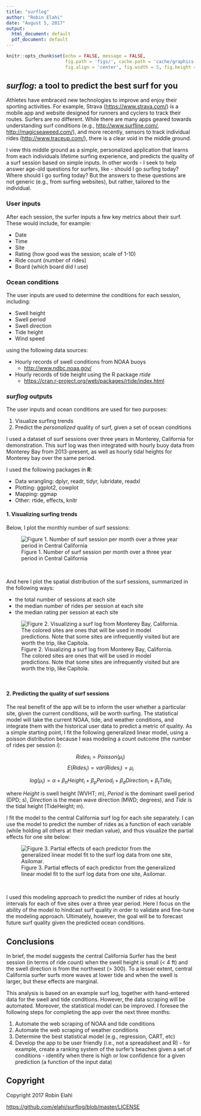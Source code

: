 ```yaml
---
title: "surflog"
author: "Robin Elahi"
date: "August 5, 2017"
output:
  html_document: default
  pdf_document: default
---
```


```r
knitr::opts_chunk$set(echo = FALSE, message = FALSE, 
                      fig.path = 'figs/', cache.path = 'cache/graphics-', 
                      fig.align = 'center', fig.width = 5, fig.height = 5, fig.show = 'hold', cache = TRUE, par = TRUE)

```

## *surflog*: a tool to predict the best surf for you

Athletes have embraced new technologies to improve and enjoy their sporting activities.  For example, Strava (<https://www.strava.com/>) is a mobile app and website designed for runners and cyclers to track their routes. Surfers are no different. While there are many apps geared towards understanding surf conditions (e.g., <http://www.surfline.com/>, <http://magicseaweed.com/>), and more recently, sensors to track individual rides (<http://www.traceup.com/>), there is a clear void in the middle ground.  

I view this middle ground as a simple, personalized application that learns from each individuals lifetime surfing experience, and predicts the quality of a surf session based on simple inputs. In other words - I seek to help answer age-old questions for surfers, like - should I go surfing today? Where should I go surfing today? But the answers to these questions are not generic (e.g., from surfing websites), but rather, tailored to the individual. 

### User inputs

After each session, the surfer inputs a few key metrics about their surf. 
These would include, for example:

  - Date
  - Time
  - Site
  - Rating (how good was the session; scale of 1-10)
  - Ride count (number of rides) 
  - Board (which board did I use)

### Ocean conditions

The user inputs are used to determine the conditions for each session, including:

  - Swell height
  - Swell period
  - Swell direction
  - Tide height
  - Wind speed

using the following data sources:

  - Hourly records of swell conditions from NOAA buoys
    - <http://www.ndbc.noaa.gov/>
  - Hourly records of tide height using the R package *rtide* 
    - <https://cran.r-project.org/web/packages/rtide/index.html>

### *surflog* outputs

The user inputs and ocean conditions are used for two purposes:

  1. Visualize surfing trends 
  2. Predict the *personalized* quality of surf, given a set of ocean conditions

I used a dataset of surf sessions over three years in Monterey, California for demonstration. This surf log was then integrated with hourly buoy data from Monterey Bay from 2013-present, as well as hourly tidal heights for Monterey bay over the same period. 

I used the following packages in **R**:

  - Data wrangling: dplyr, readr, tidyr, lubridate, readxl
  - Plotting: ggplot2, cowplot
  - Mapping: ggmap
  - Other: rtide, effects, knitr

#### 1. Visualizing surfing trends

Below, I plot the monthly number of surf sessions:

![Figure 1. Number of surf session per month over a three year period in Central California](../figs/plot_dat_yrm_n.png)

<br>

And here I plot the spatial distribution of the surf sessions, summarized in the following ways:

  - the total number of sessions at each site
  - the median number of rides per session at each site
  - the median rating per session at each site
  

![Figure 2. Visualizing a surf log from Monterey Bay, California. The colored sites are ones that will be used in model predictions. Note that some sites are infrequently visited but are worth the trip, like Capitola.](../figs/map_3_panels.png)

<br>

#### 2. Predicting the quality of surf sessions

The real benefit of the app will be to inform the user whether a particular site, given the current conditions, will be worth surfing.  The statistical model will take the current NOAA, tide, and weather conditions, and integrate them with the historical user data to predict a metric of quality. As a simple starting point, I fit the following generalized linear model, using a poisson distribution because I was modeling a count outcome (the number of rides per session *i*):

$$Rides_{i} = Poisson(\mu_{i})$$
$$E(Rides_{i}) = var(Rides_{i}) = \mu_{i}$$

$$log(\mu_{i}) = \alpha + \beta_{h}Height_{i} + \beta_{p}Period_{i} + \beta_{d}Direction_{i} + \beta_{t}Tide_{i}$$ 

where *Height* is swell height (WVHT; m), *Period* is the dominant swell period (DPD; s), *Direction* is the mean wave direction (MWD; degrees), and *Tide* is the tidal height (TideHeight; m). 


I fit the model to the central California surf log for each site separately. I can use the model to predict the number of rides as a function of each variable (while holding all others at their median value), and thus visualize the partial effects for one site below: 

![Figure 3. Partial effects of each predictor from the generalized linear model fit to the surf log data from one site, Asilomar.](../figs/plot_glm_effects_ridecount.png)

<br>

I used this modeling approach to predict the number of rides at hourly intervals for each of five sites over a three year period. Here I focus on the ability of the model to hindcast surf quality in order to validate and fine-tune the modeling approach. Ultimately, however, the goal will be to forecast future surf quality given the predicted ocean conditions. 



## Conclusions

In brief, the model suggests the central California Surfer has the best session (in terms of ride count) when the swell height is small (< 4 ft) and the swell direction is from the northwest (> 300).  To a lesser extent, central California surfer surfs more waves at lower tide and when the swell is larger, but these effects are marginal. 

This analysis is based on an example surf log, together with hand-entered data for the swell and tide conditions. However, the data scraping will be automated. Moreover, the statistical model can be improved. I foresee the following steps for completing the app over the next three months:

  1. Automate the web scraping of NOAA and tide conditions
  2. Automate the web scraping of weather conditions
  3. Determine the best statistical model (e.g., regression, CART, etc)
  4. Develop the app to be user friendly (i.e., not a spreadsheet and R)
    - for example, create a ranking system of the surfer's beaches given a set of conditions
    - identify when there is high or low confidence for a given prediction (a function of the input data)
  
## Copyright
Copyright 2017 Robin Elahi

<https://github.com/elahi/surflog/blob/master/LICENSE>


